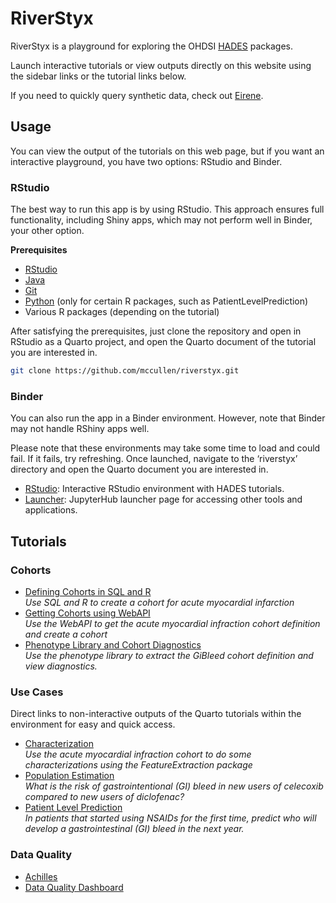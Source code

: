 # RiverStyx

RiverStyx is a playground for exploring the OHDSI [HADES](https://ohdsi.github.io/Hades/){target="_blank"} packages.

Launch interactive tutorials or view outputs directly on this website using the sidebar links or the tutorial links below.

If you need to quickly query synthetic data, check out [Eirene](https://eirene.netlify.app/playground){target="_blank"}.

## Usage

You can view the output of the tutorials on this web page, but if you want an interactive playground, you have two options: RStudio and Binder.

### RStudio

The best way to run this app is by using RStudio. This approach ensures full functionality, including Shiny apps, which may not perform well in Binder, your other option.

**Prerequisites**

-   [RStudio](https://posit.co/download/rstudio-desktop/)
-   [Java](https://www.java.com/download/ie_manual.jsp)
-   [Git](https://git-scm.com/downloads)
-   [Python](https://www.python.org/downloads/) (only for certain R packages, such as PatientLevelPrediction)
-   Various R packages (depending on the tutorial)

After satisfying the prerequisites, just clone the repository and open in RStudio as a Quarto project, and open the Quarto document of the tutorial you are interested in.

``` bash
git clone https://github.com/mccullen/riverstyx.git
```

### Binder

You can also run the app in a Binder environment. However, note that Binder may not handle RShiny apps well.

Please note that these environments may take some time to load and could fail. If it fails, try refreshing. Once launched, navigate to the 'riverstyx' directory and open the Quarto document you are interested in.

-   [RStudio](https://mybinder.org/v2/gh/mccullen/riverstyx-env/main?urlpath=rstudio){target="_blank"}: Interactive RStudio environment with HADES tutorials.
-   [Launcher](https://mybinder.org/v2/gh/mccullen/riverstyx-env/main){target="_blank"}: JupyterHub launcher page for accessing other tools and applications.

## Tutorials

### Cohorts

-   [Defining Cohorts in SQL and R](defining-cohorts-sql.qmd)\
    *Use SQL and R to create a cohort for acute myocardial infarction*
-   [Getting Cohorts using WebAPI](webapi-cohort.qmd)\
    *Use the WebAPI to get the acute myocardial infraction cohort definition and create a cohort*
-   [Phenotype Library and Cohort Diagnostics](phenotype-library.qmd)\
    *Use the phenotype library to extract the GiBleed cohort definition and view diagnostics.*

### Use Cases

Direct links to non-interactive outputs of the Quarto tutorials within the environment for easy and quick access.

-   [Characterization](characterization.qmd)\
    *Use the acute myocardial infraction cohort to do some characterizations using the FeatureExtraction package*
-   [Population Estimation](population-lv-estimation.qmd)\
    *What is the risk of gastrointentional (GI) bleed in new users of celecoxib compared to new users of diclofenac?*
-   [Patient Level Prediction](patient-lv-prediction.qmd)\
    *In patients that started using NSAIDs for the first time, predict who will develop a gastrointestinal (GI) bleed in the next year.*

### Data Quality

-   [Achilles](achilles.qmd)
-   [Data Quality Dashboard](dqd.qmd)
